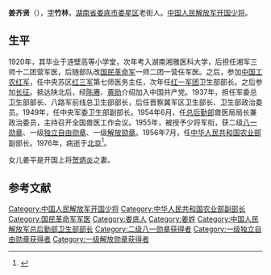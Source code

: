 '''姜齐贤'''（{{bd|1905年||1976年|6月3日|catIdx=J}}），[[表字|字]]'''竹林'''，[[湖南省|湖南省]][[娄底市|娄底市]][[娄星区|娄星区]]老街人。[[中国人民解放军少将|中国人民解放军开国少将]]。

==生平==
1920年，其毕业于涟壁高等小学堂，次年考入湖南湘雅医科大学，后担任湘军三师十二团营军医，后随部队改[[国民革命军|国民革命军]]一师二团一营任军医。之后，参加[[中国工农红军|中国工农红军]]，任中央苏区[[红三军|红三军]]第七师医务主任，次年任[[红一军团|红一军团]]卫生部部长。之后参加[[长征|长征]]。抵达陕北后，经[[陈赓|陈赓]]、[[黄励|黄励]]介绍加入中国共产党。1937年，担任军委总卫生部部长、八路军前线总卫生部部长，后任晋察冀军区卫生部长、卫生部政治委员。1949年，任中央军委卫生部副部长。1954年6月，任[[总后勤部|总后勤部]]兽医局局长兼政治委员，主持召开全国兽医工作会议。1955年，被授予少将军衔，获二级[[八一勋章_(1955年)|八一勋章]]、一级[[独立自由勋章|独立自由勋章]]、一级[[解放勋章|解放勋章]]。1956年7月，任[[中华人民共和国农业部|中华人民共和国农业部]]副部长。1976年，病逝于[[北京|北京]]<ref>{{Cite web |url=http://www.qikan.com.cn/Article/dszl/dszl200909/dszl20090912.html |title=姜齐贤：毛泽东器重的军医少将 |access-date=2011-01-11 |archive-date=2018-01-04 |archive-url=https://web.archive.org/web/20180104074709/http://www.qikan.com.cn/Article/dszl/dszl200909/dszl20090912.html |dead-url=no }}</ref>。

女儿姜平是开国上将[[贺炳炎|贺炳炎]]之妻。

==参考文献==
{{reflist}}

{{中国军事人物小作品}}
{{DEFAULTSORT:J}}
[[Category:中国人民解放军开国少将|Category:中国人民解放军开国少将]]
[[Category:中华人民共和国农业部副部长|Category:中华人民共和国农业部副部长]]
[[Category:国民革命军军医|Category:国民革命军军医]]
[[Category:娄底人|Category:娄底人]]
[[Category:姜姓|Category:姜姓]]
[[Category:中国人民解放军总后勤部卫生部部长|Category:中国人民解放军总后勤部卫生部部长]]
[[Category:二级八一勋章获得者|Category:二级八一勋章获得者]]
[[Category:一级独立自由勋章获得者|Category:一级独立自由勋章获得者]]
[[Category:一级解放勋章获得者|Category:一级解放勋章获得者]]